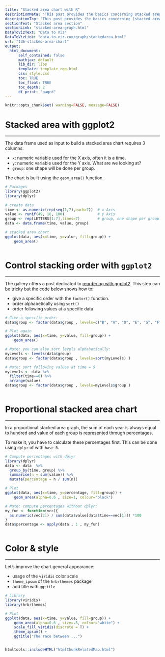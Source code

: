 ```yaml
---
title: "Stacked area chart with R"
descriptionMeta: "This post provides the basics concerning stacked area chart with R and ggplot2. It takes into account several input format types and show how to customize the output."
descriptionTop: "This post provides the basics concerning [stacked area chart](stacked-area-graph.html) with R and `ggplot2`. It takes into account several input format types and show how to customize the output."
sectionText: "Stacked area section"
sectionLink: "stacked-area-graph.html"
DataToVizText: "Data to Viz"
DataToVizLink: "data-to-viz.com/graph/stackedarea.html"
url: "136-stacked-area-chart"
output:
  html_document:
      self_contained: false    
      mathjax: default
      lib_dir: libs
      template: template_rgg.html
      css: style.css
      toc: TRUE
      toc_float: TRUE
      toc_depth: 2
      df_print: "paged"
---
```



```r
knitr::opts_chunk$set( warning=FALSE, message=FALSE)
```

<div class="container">




# Stacked area with ggplot2
***

<div class = "row">

<div class = "col-md-6  col-sm-12 align-self-center">

The data frame used as input to build a stacked area chart requires 3 columns:

- `x`: numeric variable used for the X axis, often it is a time.
- `y`: numeric variable used for the Y axis. What are we looking at?
- `group`: one shape will be done per group.

The chart is built using the `geom_area()` function. 

</div>


<div class = "col-md-6  col-sm-12">

```r
# Packages
library(ggplot2)
library(dplyr)
 
# create data
time <- as.numeric(rep(seq(1,7),each=7))  # x Axis
value <- runif(49, 10, 100)               # y Axis
group <- rep(LETTERS[1:7],times=7)        # group, one shape per group
data <- data.frame(time, value, group)

# stacked area chart
ggplot(data, aes(x=time, y=value, fill=group)) + 
    geom_area()
```
</div>
</div>



```r
```












# Control stacking order with `ggplot2`
***

<div class = "row">

<div class = "col-md-6  col-sm-12 align-self-center">

The gallery offers a post dedicated to [reordering with ggplot2](267-reorder-a-variable-in-ggplot2.html). This step can be tricky but the code below shows how to:

- give a specific order with the `factor()` function.
- order alphabetically using `sort()`
- order following values at a specific data

</div>


<div class = "col-md-6  col-sm-12">

```r
# Give a specific order:
data$group <- factor(data$group , levels=c("B", "A", "D", "E", "G", "F", "C") )

# Plot again
ggplot(data, aes(x=time, y=value, fill=group)) + 
    geom_area()

# Note: you can also sort levels alphabetically:
myLevels <- levels(data$group)
data$group <- factor(data$group , levels=sort(myLevels) )

# Note: sort following values at time = 5
myLevels <- data %>%
  filter(time==6) %>%
  arrange(value)
data$group <- factor(data$group , levels=myLevels$group )
```
</div>
</div>



```r
```











# Proportional stacked area chart
***

<div class = "row">

<div class = "col-md-6  col-sm-12 align-self-center">

In a proportional stacked area graph, the sum of each year is always equal to hundred and value of each group is represented through percentages. 

To make it, you have to calculate these percentages first. This can be done using `dplyr` of with `base R`.

</div>


<div class = "col-md-6  col-sm-12">

```r
# Compute percentages with dplyr
library(dplyr)
data <- data  %>%
  group_by(time, group) %>%
  summarise(n = sum(value)) %>%
  mutate(percentage = n / sum(n))

# Plot
ggplot(data, aes(x=time, y=percentage, fill=group)) + 
    geom_area(alpha=0.6 , size=1, colour="black")

# Note: compute percentages without dplyr:
my_fun <- function(vec){ 
  as.numeric(vec[2]) / sum(data$value[data$time==vec[1]]) *100 
}
data$percentage <- apply(data , 1 , my_fun)

```
</div>
</div>



```r
```












# Color & style
***

<div class = "row">

<div class = "col-md-4  col-sm-12 align-self-center">

Let's improve the chart general appearance:

- usage of the `viridis` color scale
- `theme_ipsum` of the `hrbrthemes` package
- add title with `ggtitle` 


</div>


<div class = "col-md-6  col-sm-12">

```r
# Library
library(viridis)
library(hrbrthemes)

# Plot
ggplot(data, aes(x=time, y=value, fill=group)) + 
    geom_area(alpha=0.6 , size=.5, colour="white") +
    scale_fill_viridis(discrete = T) +
    theme_ipsum() + 
    ggtitle("The race between ...")


```
</div>
</div>



```r
```




<!-- Close container -->
</div>




```r
htmltools::includeHTML("htmlChunkRelatedMap.html")
```
